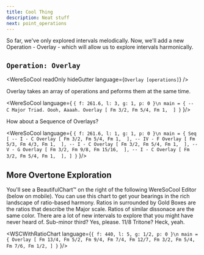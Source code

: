 ```yaml
---
title: Cool Thing
description: Neat stuff
next: point_operations
---
```


So far, we've only explored intervals melodically. Now, we'll add a new Operation - Overlay - which will allow us to explore intervals harmonically.


## `Operation: Overlay` 
<WereSoCool
  readOnly
  hideGutter
  language={`Overlay [operations]`}
/>

Overlay takes an array of operations and peforms them at the same time. 

<WereSoCool language={
`{ f: 261.6, l: 3, g: 1, p: 0 }\n
main = {
  -- C Major Triad. Oooh, Aaaah.
  Overlay [
    Fm 3/2,
    Fm 5/4,
    Fm 1, 
  ]
}`
}/>

How about a Sequence of Overlays?

<WereSoCool language={
`{ f: 261.6, l: 1, g: 1, p: 0 }\n
main = {
  Seq [
    -- I - C
    Overlay [
      Fm 3/2,
      Fm 5/4,
      Fm 1, 
    ],
    -- IV - F
    Overlay [
      Fm 5/3,
      Fm 4/3,
      Fm 1, 
    ],
    -- I - C
    Overlay [
      Fm 3/2,
      Fm 5/4,
      Fm 1, 
    ],
    -- V - G
    Overlay [
      Fm 3/2,
      Fm 9/8,
      Fm 15/16, 
    ],
    -- I - C
    Overlay [
      Fm 3/2,
      Fm 5/4,
      Fm 1, 
    ],
  ]
}`
}/>

## More Overtone Exploration

You'll see a BeautifulChart™ on the right of the following WereSoCool Editor (below on mobile). You can use this chart to get your bearings in the rich landscape of ratio-based harmony. Ratios in surrounded by Gold Boxes are the ratios that describe the Major scale. Ratios of similar dissonace are the same color. There are a lot of new intervals to explore that you might have never heard of. Sub-minor third? Yes, please. 11/8 Tritone? Heck, yeah.

<WSCWithRatioChart language={`{ f: 440, l: 5, g: 1/2, p: 0 }\n
main = {
  Overlay [
    Fm 13/4,
    Fm 5/2,
    Fm 9/4,
    Fm 7/4,
    Fm 12/7,
    Fm 3/2,
    Fm 5/4,
    Fm 7/6,
    Fm 1/2,
  ]
}`
}/>

